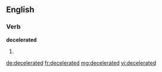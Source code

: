 ==English==

===Verb===
'''decelerated'''

# {{past of|decelerate}}

[[de:decelerated]]
[[fr:decelerated]]
[[mg:decelerated]]
[[vi:decelerated]]
